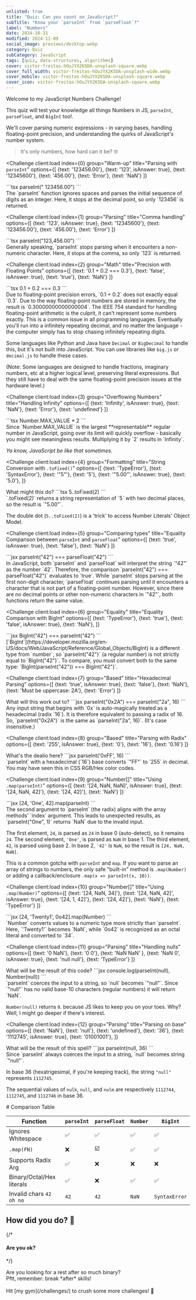 ```yaml
---
unlisted: true
title: "Quiz: Can you count on JavaScript?"
subTitle: "Know your `parseInt` from `parseFloat`?"
label: "Numbers"
date: 2024-10-31
modified: 2024-11-09
social_image: previews/desktop.webp
category: Quiz
subCategory: JavaScript
tags: [quiz, data-structures, algorithms]
cover: victor-freitas-hOuJYX2K5DA-unsplash-square.webp
cover_full_width: victor-freitas-hOuJYX2K5DA-unsplash-wide.webp
cover_mobile: victor-freitas-hOuJYX2K5DA-unsplash-square.webp
cover_icon: victor-freitas-hOuJYX2K5DA-unsplash-square.webp
---
```



<QuizUI>

Welcome to my JavaScript Numbers Challenge!

This quiz will test your knowledge all things Numbers in JS, `parseInt`, `parseFloat`, and `BigInt` too!.

We'll cover parsing numeric expressions - in varying bases, handling floating-point precision, and understanding the quirks of JavaScript's number system.

> It's only numbers, how hard can it be? 🤓

<Challenge
  client:load
  index={0}
  group="Warm-up"
  title="Parsing with `parseInt`"
  options={[
    {text: '123456.00'},
    {text: '123', isAnswer: true},
    {text: '12345600'},
    {text: '456.00'},
    {text: 'Error'},
    {text: 'NaN'}
  ]}
>
  <slot name="question">
  <div className="question">
    ```tsx
    parseInt(" 123456.00")
    ```
  </div>
  </slot>

  <slot name='explanation'>
  <div className="explanation">
  The `parseInt` function ignores spaces and parses the initial sequence of digits as an integer. Here, it stops at the decimal point, so only `123456` is returned.
  </div>
  </slot>
</Challenge>

<Challenge
  client:load
  index={1}
  group="Parsing"
  title="Comma handling"
  options={[
    {text: '123', isAnswer: true},
    {text: '12345600'},
    {text: '123456.00'},
    {text: '456.00'},
    {text: 'Error'}
  ]}
>
  <slot name="question">
  <div className="question">
    ```tsx
    parseInt("123,456.00")
    ```
  </div>
  </slot>

  <slot name='explanation'>
  <div className="explanation">
  Generally speaking, `parseInt` stops parsing when it encounters a non-numeric character. Here, it stops at the comma, so only `123` is returned.
  </div>
  </slot>
</Challenge>

<Challenge
  client:load
  index={2}
  group="Math"
  title="Precision with Floating Points"
  options={[
    {text: '0.1 + 0.2 === 0.3'},
    {text: 'false', isAnswer: true},
    {text: 'true'},
    {text: 'NaN'}
  ]}
>
  <slot name="question">
  <div className="question">
    ```tsx
    0.1 + 0.2 === 0.3
    ```
  </div>
  </slot>

  <slot name='explanation'>
  <div className="explanation">
  Due to floating-point precision errors, `0.1 + 0.2` does not exactly equal `0.3`. Due to the way floating-point numbers are stored in memory, the result is `0.30000000000000004`. The IEEE 754 standard for handling floating-point arithmetic is the culprit, it can't represent some numbers exactly. This is a common issue in all programming languages. Eventually you'll run into a infinitely repeating decimal, and no matter the language - the computer simply has to stop chasing infinitely repeating digits.

  Some languages like Python and Java have `Decimal` or `BigDecimal` to handle this, but it's not built into JavaScript. You can use libraries like `big.js` or `decimal.js` to handle these cases.

  (Note: Some languages are designed to handle fractions, imaginary numbers, etc at a higher logical level, preserving literal expressions. But they still have to deal with the same floating-point precision issues at the hardware level.)
  </div>
  </slot>
</Challenge>

<Challenge
  client:load
  index={3}
  group="Overflowing Numbers"
  title="Handling Infinity"
  options={[
    {text: 'Infinity', isAnswer: true},
    {text: 'NaN'},
    {text: 'Error'},
    {text: 'undefined'}
  ]}
>
  <slot name="question">
  <div className="question">
    ```tsx
    Number.MAX_VALUE * 2
    ```
  </div>
  </slot>

  <slot name='explanation'>
  <div className="explanation">
  Since `Number.MAX_VALUE` is the largest **representable** regular number in JavaScript, going over its limit will quickly overflow - basically you might see meaningless results. Multiplying it by `2` results in `Infinity`.
  
  *Ya know, JavaScript be like that sometimes.*
  </div>
  </slot>
</Challenge>

<Challenge
  client:load
  index={4}
  group="Formatting"
  title="String Conversion with `.toFixed()`"
  options={[
    {text: 'TypeError'},
    {text: 'SyntaxError'},
    {text: '"5"'},
    {text: '5'},
    {text: '"5.00"', isAnswer: true},
    {text: '5.0'},
  ]}
>
  <slot name="question">
  <div className="question">
    What might this do?
    ```tsx
    5..toFixed(2)
    ```
  </div>
  </slot>

  <slot name='explanation'>
  <div className="explanation">
  `.toFixed(2)` returns a string representation of `5` with two decimal places, so the result is `"5.00"`.

  The double dot (`5..toFixed(2)`) is a 'trick' to access Number Literals' Object Model.

  </div>
  </slot>
</Challenge>

<Challenge
  client:load
  index={5}
  group="Comparing types"
  title="Equality Comparison between `parseInt` and `parseFloat`"
  options={[
    {text: 'true', isAnswer: true},
    {text: 'false'},
    {text: 'NaN'}
  ]}
>
  <slot name="question">
  <div className="question">
    ```jsx
    parseInt("42") === parseFloat("42")
    ```
  </div>
  </slot>

  <slot name='explanation'>
  <div className="explanation">
  In JavaScript, both `parseInt` and `parseFloat` will interpret the string `"42"` as the number `42`. Therefore, the comparison `parseInt("42") === parseFloat("42")` evaluates to `true`. While `parseInt` stops parsing at the first non-digit character, `parseFloat` continues parsing until it encounters a character that is not part of a floating-point number. However, since there are no decimal points or other non-numeric characters in `"42"`, both functions return the same value.
  </div>
  </slot>
</Challenge>

<Challenge
  client:load
  index={6}
  group="Equality"
  title="Equality Comparison with BigInt"
  options={[
    {text: 'TypeError'},
    {text: 'true'},
    {text: 'false', isAnswer: true},
    {text: 'NaN'},
  ]}
>
  <slot name="question">
  <div className="question">
    ```jsx
    BigInt("42") === parseInt("42")
    ```
  </div>
  </slot>

  <slot name='explanation'>
  <div className="explanation">
  [`BigInt`](https://developer.mozilla.org/en-US/docs/Web/JavaScript/Reference/Global_Objects/BigInt) is a different type from `number`, so `parseInt("42")` (a regular number) is not strictly equal to `BigInt("42")`. To compare, you must convert both to the same type: `BigInt(parseInt("42")) === BigInt("42")`.
  </div>
  </slot>
</Challenge>

<Challenge
  client:load
  index={7}
  group="Based"
  title="Hexadecimal Parsing"
  options={[
    {text: 'true', isAnswer: true},
    {text: 'false'},
    {text: 'NaN'},
    {text: 'Must be uppercase: 2A'},
    {text: 'Error'}
  ]}
>
  <slot name="question">
  <div className="question">
    What will this work out to?
    ```jsx
    parseInt("0x2A") === parseInt("2a", 16)
    ```
  </div>
  </slot>

  <slot name='explanation'>
  <div className="explanation">
  Any input string that begins with `0x` is auto-magically treated as a hexadecimal (radix `16`).
  It is therefore equivalent to passing a radix of 16. So, `parseInt("0x2A")` is the same as `parseInt("2a", 16)`. (It's case insensitive.)
  </div>
  </slot>
</Challenge>

<Challenge
  client:load
  index={8}
  group="Based"
  title="Parsing with Radix"
  options={[
    {text: '255', isAnswer: true},
    {text: '0'},
    {text: '16'},
    {text: '0.16'}
  ]}
>
  <slot name="question">
  <div className="question">
    What's the dealio here?
    ```jsx
    parseInt('0xFF', 16)
    ```
  </div>
  </slot>

  <slot name='explanation'>
  <div className="explanation">
  `parseInt` with a hexadecimal (`16`) base converts `"FF"` to `255` in decimal. You may have seen this in CSS RGB/Hex color codes.
  </div>
  </slot>
</Challenge>

<Challenge
  client:load
  index={9}
  group="Number[]"
  title="Using `.map(parseInt)`"
  options={[
    {text: '[24, NaN, NaN]', isAnswer: true},
    {text: '[24, NaN, 42]'},
    {text: '[24, 42]'},
    {text: 'NaN'}
  ]}
>
  <slot name="question">
  <div className="question">
    ```jsx
    [24, 'One', 42].map(parseInt)
    ```
  </div>
  </slot>

  <slot name='explanation'>
  <div className="explanation">
  The second argument to `parseInt` (the radix) aligns with the array methods' `index` argument. This leads to unexpected results, as `parseInt("One", 1)` returns `NaN` due to the invalid input.

  The first element, `24`, is parsed as `24` in base 0 (auto-detect), so it remains `24`. The second element, `'One'`, is parsed as `NaN` in base 1. The third element, `42`, is parsed using base 2. In base 2, `'42'` is `NaN`, so the result is `[24, NaN, NaN]`.

  This is a common gotcha with `parseInt` and `map`. If you want to parse an array of strings to numbers, the only safe "built-in" method is `.map(Number)` or adding a callback/enclosure `.map(x => parseInt(x, 10))`.
  </div>
  </slot>
</Challenge>

<Challenge
  client:load
  index={10}
  group="Number[]"
  title="Using `.map(Number)`"
  options={[
    {text: '[24, NaN, 34]'},
    {text: '[24, NaN, 42]', isAnswer: true},
    {text: '[24, 1, 42]'},
    {text: '[24, 42]'},
    {text: 'NaN'},
    {text: 'TypeError'}
  ]}
>
  <slot name="question">
  <div className="question">
    ```jsx
    [24, 'Twenty1', 0o42].map(Number)
    ```
  </div>
  </slot>

  <slot name='explanation'>
  <div className="explanation">
  `Number` converts values to a numeric type more strictly than `parseInt`. Here, `'Twenty1'` becomes `NaN`, while `0o42` is recognized as an octal literal and converted to `34`.
  </div>
  </slot>
</Challenge>

<Challenge
  client:load
  index={11}
  group="Parsing"
  title="Handling nulls"
  options={[
    {text: '0 NaN'},
    {text: '0 0'},
    {text: 'NaN NaN' },
    {text: 'NaN 0', isAnswer: true},
    {text: 'null null'},
    {text: 'TypeError'}
  ]}
>
  <slot name="question">
  <div className="question">
    What will be the result of this code?
    ```jsx
    console.log(parseInt(null), Number(null))
    ```
  </div>
  </slot>

  <slot name='explanation'>
  <div className="explanation">
  `parseInt` coerces the input to a string, so `null` becomes `"null"`. Since `"null"` has no valid base-10 characters (regular numbers) it will return `NaN`.
  
  `Number(null)` returns `0`. because JS likes to keep you on your toes.
  Why? Well, I might go deeper if there's interest.
  </div>
  </slot>
</Challenge>

<Challenge
  client:load
  index={12}
  group="Parsing"
  title="Parsing on base"
  options={[
    {text: 'NaN'},
    {text: 'null'},
    {text: 'undefined'},
    {text: '36'},
    {text: '1112745', isAnswer: true},
    {text: '01001001'},
  ]}
>
  <slot name="question">
  <div className="question">
    What will be the result of this spell?
    ```jsx
    parseInt(null, 36)
    ```
  </div>
  </slot>

  <slot name='explanation'>
  <div className="explanation">
  Since `parseInt` always coerces the input to a string, `null` becomes string `"null"`.
  
  In base 36 (hexatrigesimal, if you're keeping track), the string `"null"` represents `1112745`.

  The sequential values of `nulk`, `null`, and `nulm` are respectively `1112744`, `1112745`, and `1112746` in base 36.
  </div>
  </slot>
</Challenge>

</QuizUI>


<section className="scroll-x">
# Comparison Table

| Function | `parseInt` | `parseFloat` | `Number` | `BigInt` |
| --- | --- | --- | --- | --- |
| Ignores Whitespace | ✅ | ✅ | ✅ | ✅ |
| `.map(FN)`  | ❌ | ☑️ | ✅ | ✅ |
| Supports Radix Arg | ✅ | ❌ | ❌ | ❌ |
| Binary/Octal/Hex literals | ✅ | ❌ | ✅ | ✅ |
| Invalid chars `42 oh no` | `42` | `42`  | `NaN` | `SyntaxError` |
</section>

<h2>How did you do? 🧐</h2>

{/* <h4>Are you ok?</h4> */}

<p class="inset">Are you looking for a rest after so much binary?<br />Pftt, remember: break *after* skills! <br /><br />Hit [my gym](/challenges/) to crush some more challenges! 💪</p>
